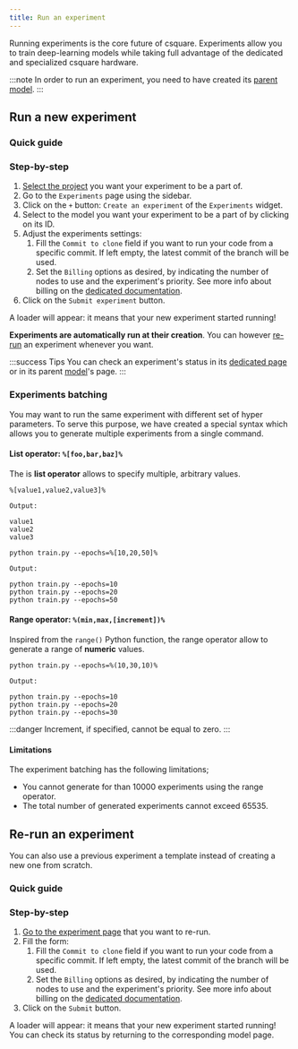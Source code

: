 ```yaml
---
title: Run an experiment
---
```



Running experiments is the core future of csquare.
Experiments allow you to train deep-learning models while taking full advantage of the dedicated and specialized csquare hardware.

:::note
In order to run an experiment, you need to have created its [parent model](../models/create-model).
:::

## Run a new experiment

### Quick guide

<VideoPlayer src="https://cdn.csquare.run/docs/webm/create-experiment.webm" />

### Step-by-step

1. [Select the project](../projects/select-project.mdx) you want your experiment to be a part of.
2. Go to the `Experiments` page using the sidebar.
3. Click on the `+` button: `Create an experiment` of the `Experiments` widget.
4. Select to the model you want your experiment to be a part of by clicking on its ID.
5. Adjust the experiments settings:
   1. Fill the `Commit to clone` field if you want to run your code from a specific commit. If left empty, the latest commit of the branch will be used.
   2. Set the `Billing` options as desired, by indicating the number of nodes to use and the experiment's priority. See more info about billing on the [dedicated documentation](../datasets/resources/billing).
6. Click on the `Submit experiment` button.

A loader will appear: it means that your new experiment started running!

**Experiments are automatically run at their creation**. You can however [re-run](#re-run-experiment) an experiment whenever you want.

:::success Tips
You can check an experiment's status in its [dedicated page](go-to-the-experiment-page) or in its parent [model](../models/introduction)'s page.
:::

### Experiments batching

You may want to run the same experiment with different set of hyper parameters.
To serve this purpose, we have created a special syntax which allows you to generate multiple experiments from a single command.

#### List operator: `%[foo,bar,baz]%`

The is **list operator** allows to specify multiple, arbitrary values.

```shell title="List operator syntax"
%[value1,value2,value3]%

Output:

value1
value2
value3
```

```shell title="Example: train a model with 10, 20 and 50 epochs"
python train.py --epochs=%[10,20,50]%

Output:

python train.py --epochs=10
python train.py --epochs=20
python train.py --epochs=50
```

#### Range operator: `%(min,max,[increment])%`

Inspired from the `range()` Python function, the range operator allow to generate a range of **numeric** values.

```shell title="Example: train a model with 10, 20 and 30 epochs"
python train.py --epochs=%(10,30,10)%

Output:

python train.py --epochs=10
python train.py --epochs=20
python train.py --epochs=30
```

:::danger
Increment, if specified, cannot be equal to zero.
:::

#### Limitations

The experiment batching has the following limitations;

- You cannot generate for than 10000 experiments using the range operator.
- The total number of generated experiments cannot exceed 65535.

## Re-run an experiment

You can also use a previous experiment a template instead of creating a new one from scratch.

### Quick guide

<VideoPlayer src="https://cdn.csquare.run/docs/webm/re-run-experiment.webm" />

### Step-by-step

1. [Go to the experiment page](go-to-the-experiment-page) that you want to re-run.
2. Fill the form:
   1. Fill the `Commit to clone` field if you want to run your code from a specific commit. If left empty, the latest commit of the branch will be used.
   2. Set the `Billing` options as desired, by indicating the number of nodes to use and the experiment's priority. See more info about billing on the [dedicated documentation](../datasets/resources/billing).
3. Click on the `Submit` button.

A loader will appear: it means that your new experiment started running! You can check its status by returning to the corresponding model page.
